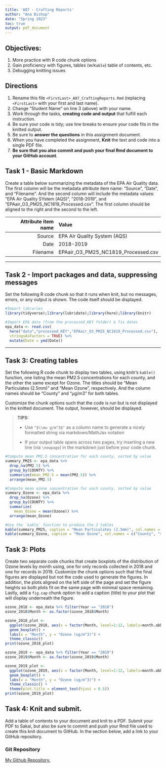 ```yaml
---
title: 'A07 - Crafting Reports'
author: "Ana Bishop" 
date: "Spring 2023"
toc: true
output: pdf_document
---
```


## Objectives:

1.  More practice with R code chunk options
1.  Gain proficiency with figures, tables (w/`Kable`) table of contents, etc.
1.  Debugging knitting issues

## Directions

1.  Rename this file `<FirstLast>_A07_CraftingReports.Rmd` (replacing `<FirstLast>` with your first and last name).
1.  Change "Student Name" on line 3 (above) with your name.
1.  Work through the tasks, **creating code and output** that fulfill each instruction.
1.  Be sure your code is tidy; use line breaks to ensure your code fits in the knitted output.
1.  Be sure to **answer the questions** in this assignment document.
1.  When you have completed the assignment, **Knit** the text and code into a single PDF file.
1.  **Be sure that you also commit and push your final Rmd document to your GitHub account**.

## Task 1 - Basic Markdown

Create a table below summarizing the metadata of the EPA Air Quality data. The first column will be the metadata attribute item name: "Source", "Date", and "Filename". And the second column will include the metadata values: "EPA Air Quality SYstem (AQS)", "2018-2019", and "EPAair_O3_PM25_NC1819_Processed.csv". The first column should be aligned to the right and the second to the left.

| Attribute item name | Value |
| -----: | :----- |
| Source | EPA Air Quality System (AQS) |
| Date | 2018-2019 |
| Filename | EPAair_O3_PM25_NC1819_Processed.csv |

---

## Task 2 - Import packages and data, suppressing messages

Set the following R code chunk so that it runs when knit, but no messages, errors, or any output is shown. The code itself should be displayed.

```r
#Import libraries
library(tidyverse);library(lubridate);library(here);library(knitr)

#Import EPA data (from the processed_KEY folder) & fix dates
epa_data <- read.csv(
  here("data","processed_KEY","EPAair_O3_PM25_NC1819_Processed.csv"),
  stringsAsFactors = TRUE) %>% 
  mutate(Date = ymd(Date))
```

---

## Task 3: Creating tables

Set the following R code chunk to display two tables, using knitr's `kable()` function, one listing the mean PM2.5 concentrations for each county, and the other the same except for Ozone. The titles should be "Mean Particulates (2.5mm)" and "Mean Ozone", respectively. And the column names should be "County" and "µg/m3" for both tables.

Customize the chunk options such that the code is run but is not displayed in the knitted document. The output, however, should be displayed.

> **TIPS:**
>
> -   Use `"$\\mu g/m^3$"` as a column name to generate a nicely formatted string via markdown/MathJax notation
>
> -   If your output table spans across two pages, try inserting a new line (via `\newpage`) in the markdown just before your code chunk.

\newpage

```r
#Compute mean PM2.5 concentration for each county, sorted by value
summary_PM25 <- epa_data %>% 
  drop_na(PM2.5) %>% 
  group_by(COUNTY) %>% 
  summarize(mean_PM2.5 = mean(PM2.5)) %>% 
  arrange(mean_PM2.5)

#Compute mean ozone concentration for each county, sorted by value
summary_Ozone <- epa_data %>% 
  drop_na(Ozone) %>% 
  group_by(COUNTY) %>% 
  summarize(
    mean_Ozone = mean(Ozone)) %>% 
  arrange(mean_Ozone)

#Use the `kable` function to produce the 2 tables
kable(summary_PM25, caption = "Mean Particulates (2.5mm)", col.names = c("County", "$\\mu g/m^3$"))
kable(summary_Ozone, caption = "Mean Ozone", col.names = c("County", "$\\mu g/m^3$"))

```

\newpage

## Task 3: Plots

Create two separate code chunks that create boxplots of the distribution of Ozone levels by month using, one for only records collected in 2018 and one for records in 2019. Customize the chunk options such that the final figures are displayed but not the code used to generate the figures. In addition, the plots aligned on the left side of the page and set the figure heights so both plots fit on the same page with minimal space remaining. Lastly, add a `fig.cap` chunk option to add a caption (title) to your plot that will display underneath the figure.

```r
ozone_2018 <- epa_data %>% filter(Year == "2018")
ozone_2018$Month <- as.factor(ozone_2018$Month) 

ozone_2018_plot <-
  ggplot(ozone_2018, aes(x = factor(Month, level=1:12, labels=month.abb), y = Ozone)) +
  geom_boxplot() + 
  labs(x = "Month", y = "Ozone (ug/m^3)") + 
  theme_classic() 
print(ozone_2018_plot)
```

``` r
ozone_2019 <- epa_data %>% filter(Year == "2019")
ozone_2019$Month <- as.factor(ozone_2019$Month) 

ozone_2019_plot <-
  ggplot(ozone_2019, aes(x = factor(Month, level=1:12, labels=month.abb), y = Ozone)) +
  geom_boxplot() + 
  labs(x = "Month", y = "Ozone (ug/m^3)") + 
  theme_classic() + 
  theme(plot.title = element_text(hjust = 0.5))
print(ozone_2019_plot)
```

\newpage

## Task 4: Knit and submit.
Add a table of contents to your document and knit to a PDF. Submit your PDF to Sakai, but also be sure to commit and push your Rmd file used to create this knit document to GitHub. In the section below, add a link to your GitHub repository. 

### Git Repository

[My Github Repository.](https://github.com/anabishop99/EDA-Spring2023)

